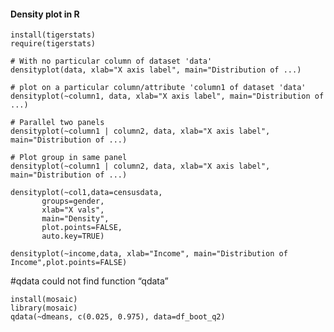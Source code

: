 
#### Density plot in R
```
install(tigerstats)
require(tigerstats)

# With no particular column of dataset 'data'
densityplot(data, xlab="X axis label", main="Distribution of ...)

# plot on a particular column/attribute 'column1 of dataset 'data'
densityplot(~column1, data, xlab="X axis label", main="Distribution of ...)

# Parallel two panels
densityplot(~column1 | column2, data, xlab="X axis label", main="Distribution of ...)

# Plot group in same panel
densityplot(~column1 | column2, data, xlab="X axis label", main="Distribution of ...)

densityplot(~col1,data=censusdata,
       groups=gender,
       xlab="X vals",
       main="Density",
       plot.points=FALSE,
       auto.key=TRUE)

densityplot(~income,data, xlab="Income", main="Distribution of Income",plot.points=FALSE)
```

#qdata could not find function "qdata"
```
install(mosaic)
library(mosaic)
qdata(~dmeans, c(0.025, 0.975), data=df_boot_q2)
```
